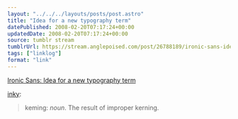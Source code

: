 ```yaml
---
layout: "../../../layouts/posts/post.astro"
title: "Idea for a new typography term"
datePublished: 2008-02-20T07:17:24+00:00
updatedDate: 2008-02-20T07:17:24+00:00
source: tumblr stream
tumblrUrl: https://stream.anglepoised.com/post/26788189/ironic-sans-idea-for-a-new-typography-term
tags: ["linklog"]
format: "link"
---
```


[Ironic Sans: Idea for a new typography term][1]

<a href="http://found.boxofjunk.ws/post/26743932">inky</a>:

> keming: <i>noun</i>. The result of improper kerning.

[1]: http://www.ironicsans.com/2008/02/idea_a_new_typography_term.html
